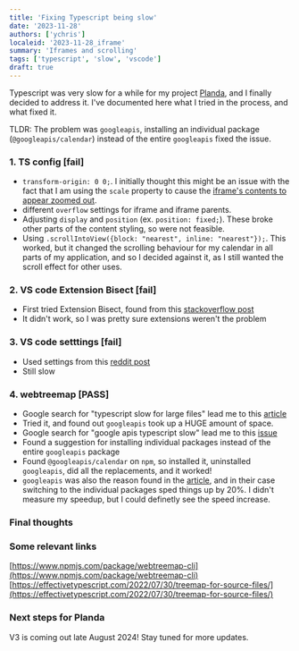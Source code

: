 ```yaml
---
title: 'Fixing Typescript being slow'
date: '2023-11-28'
authors: ['ychris']
localeid: '2023-11-28_iframe'
summary: 'Iframes and scrolling'
tags: ['typescript', 'slow', 'vscode']
draft: true
---
```


Typescript was very slow for a while for my project [Planda](https://planda.ca), and I finally decided to address it.
I've documented here what I tried in the process, and what fixed it.

TLDR: The problem was `googleapis`, installing an individual package (`@googleapis/calendar`) instead of the entire `googleapis` fixed the issue.

### 1. TS config [fail]
- `transform-origin: 0 0;`. I initially thought this might be an issue with the fact that I am using the `scale` property to cause the [iframe's contents to appear zoomed out](https://stackoverflow.com/questions/166160/how-can-i-scale-the-content-of-an-iframe).
- different `overflow` settings for iframe and iframe parents.
- Adjusting `display` and `position` (ex. `position: fixed;`). These broke other parts of the content styling, so were not feasible.
- Using `.scrollIntoView({block: "nearest", inline: "nearest"});`. This worked, but it changed the scrolling behaviour for my calendar in all parts of my application, and so I decided against it, as I still wanted the scroll effect for other uses.

### 2. VS code Extension Bisect [fail]
- First tried Extension Bisect, found from this [stackoverflow post](https://stackoverflow.com/questions/66013318/how-do-i-speed-up-typescript-intelisense-in-vscode)
- It didn't work, so I was pretty sure extensions weren't the problem

### 3. VS code setttings [fail]
- Used settings from this [reddit post](https://www.reddit.com/r/vscode/comments/trjn3z/comment/i2mvlu9/?utm_source=share&utm_medium=web3x&utm_name=web3xcss&utm_term=1&utm_content=share_button)
- Still slow

### 4. webtreemap [PASS]
- Google search for "typescript slow for large files" lead me to this [article](https://effectivetypescript.com/2022/07/30/treemap-for-source-files/)
- Tried it, and found out `googleapis` took up a HUGE amount of space.
- Google search for "google apis typescript slow" lead me to this [issue](https://github.com/googleapis/google-api-nodejs-client/issues/2346)
- Found a suggestion for installing individual packages instead of the entire `googleapis` package
- Found `@googleapis/calendar` on `npm`, so installed it, uninstalled `googleapis`, did all the replacements, and it worked!
- `googleapis` was also the reason found in the [article](https://effectivetypescript.com/2022/07/30/treemap-for-source-files/), and in their case switching to the individual packages sped things up by 20%. I didn't measure my speedup, but I could definetly see the speed increase.

### Final thoughts

### Some relevant links
[https://www.npmjs.com/package/webtreemap-cli](https://www.npmjs.com/package/webtreemap-cli)
[https://effectivetypescript.com/2022/07/30/treemap-for-source-files/](https://effectivetypescript.com/2022/07/30/treemap-for-source-files/)

### Next steps for Planda
V3 is coming out late August 2024! Stay tuned for more updates.